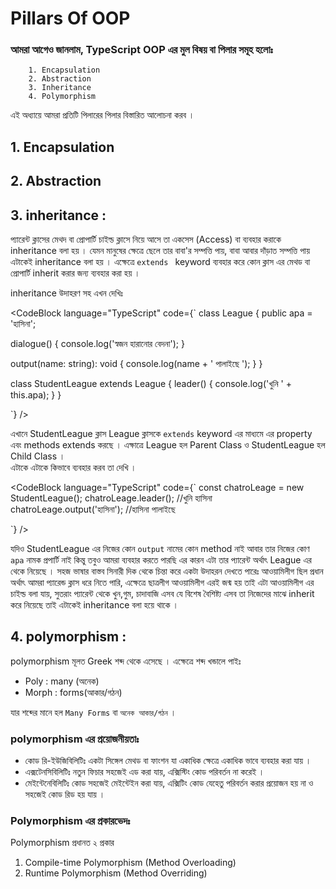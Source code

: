 
# Pillars Of OOP

### আমরা আগেও জানলাম, TypeScript OOP এর মুল বিষয় বা পিলার সমূহ হলোঃ

        1. Encapsulation
        2. Abstraction
        3. Inheritance
        4. Polymorphism

এই অধ্যায়ে আমরা প্রতিটি পিলারের পিলার বিস্তারিত আলোচনা করব ।

## 1. Encapsulation

## 2. Abstraction

## 3. inheritance :

প্যারেন্ট ক্লাসের মেথদ বা প্রোপার্টি চাইল্ড ক্লাসে নিয়ে আসে তা একসেস (Access) বা ব্যবহার করাকে inheritance বলা হয় । যেমন মানুষের ক্ষেত্রে ছেলে তার বাবা'র সম্পত্তি পায়, বাবা আবার দাঁড়াত সম্পত্তি পায় এটাকেই inheritance বলা হয় । এক্ষেত্রে `extends ` keyword ব্যবহার করে কোন ক্লাস এর মেথড বা প্রোপার্টি inherit করার জন্য ব্যবহার করা হয় ।

inheritance উদাহরণ সহ এখন দেখিঃ

<CodeBlock language="TypeScript" 
code={`
 class League {
  public apa = 'হাসিনা';

dialogue() {
console.log('স্বজন হারানোর বেদনা');
}

output(name: string): void {
console.log(name + ' পালাইছে ');
}
}

class StudentLeague extends League {
leader() {
console.log('খুনি ' + this.apa);
}
}

`} />

এখানে StudentLeague  ক্লাস League ক্লাসকে `extends` keyword এর মাধ্যমে এর property এবং methods extends করছে । এক্ষাত্রে League হল Parent Class ও StudentLeague হল Child Class ।  
 এটাকে এটাকে কিভাবে ব্যবহার করব তা দেখি ।

<CodeBlock
  language="TypeScript"
  code={`
const chatroLeage = new StudentLeague();
chatroLeage.leader(); //খুনি হাসিনা
chatroLeage.output('হাসিনা'); //হাসিনা  পালাইছে

`}
/>

যদিও StudentLeague এর নিজের কোন `output` নামের কোন method নাই আবার তার নিজের কোণ  `apa` নামক প্রপার্টি নাই  কিন্তু তবুও আমরা ব্যবহার করতে পারছি এর  কারন এটা তার প্যারেন্ট অর্থাৎ League এর থেকে নিয়েছে । সহজ ভাষার বাস্তব সিনারী দিক থেকে চিন্তা করে একটা উদাহরন  দেখতে পারেঃ 
আওয়ামিলীগ ছিল প্রধান অর্থাৎ আমরা প্যারেন্ড ক্লাস ধরে নিতে পারি, এক্ষেত্রে ছাত্রলীগ আওয়ামিলীগ এরই  জন্ম হয় তাই এটা আওয়ামিলীগ এর চাইল্ড বলা যায়, সুতরাং প্যারেন্ট থেকে খুন,গুম, চাদাবাজি এসব যে বিশেষ বৈশিষ্ট্য  এসব তা নিজেদের মাঝে inherit করে নিয়েছে তাই এটাকেই inheritance বলা হয়ে থাকে । 

## 4. polymorphism :

polymorphism মূলত Greek শব্দ থেকে এসেছে । এক্ষেত্রে শব্দ খন্ডালে পাইঃ

- Poly : many (অনেক)
- Morph : forms(আকার/গঠন)

যার শব্দের মানে হল `Many Forms` বা `অনেক আকার/গঠন` ।

### polymorphism এর প্রয়োজনীয়তাঃ

- কোড রি-ইউজিবিলিটিঃ একটা সিঙ্গেল মেথড বা ফাংশন যা একাধিক ক্ষেত্রে একাধিক ভাবে ব্যবহার করা যায় ।
- এক্সটেনসিবিলিটিঃ নতুন ফিচার সহজেই এড করা যায়, এক্সিস্টিং কোড পরিবর্তন না করেই ।
- মেইন্টেনেবিলিটিঃ কোড সহজেই মেইন্টেইন করা যায়, এক্সিটিং কোড যেহেতু পরিবর্তন করার প্রয়োজন হয় না ও সহজেই কোড রিড হয় যায় ।

### Polymorphism এর প্রকারভেদঃ

Polymorphism প্রধানত ২ প্রকার

1. Compile-time Polymorphism (Method Overloading)
2. Runtime Polymorphism (Method Overriding)
